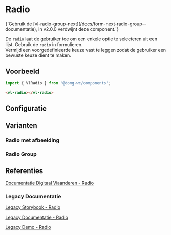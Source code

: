 
# Radio

<Alert title="Deprecated">
{`Gebruik de [vl-radio-group-next](/docs/form-next-radio-group--documentatie), in v2.0.0 verdwijnt deze component.`}
</Alert>

De `radio` laat de gebruiker toe om een enkele optie te selecteren uit een lijst. Gebruik de `radio` in formulieren.<br/>
Vermijd een voorgedefinieerde keuze vast te leggen zodat de gebruiker een bewuste keuze dient te maken.

## Voorbeeld

```js
import { VlRadio } from '@domg-wc/components';
```

```html
<vl-radio></vl-radio>
```

<Canvas of={VlRadioStories.RadioDefault} />


## Configuratie

<ArgTypes of={VlRadioStories.RadioDefault} />


## Varianten

### Radio met afbeelding

<Canvas of={VlRadioStories.RadioImage} />

### Radio Group

<Canvas of={VlRadioGroupStories.RadioGroupDefault} />


## Referenties

[Documentatie Digitaal Vlaanderen - Radio](https://overheid.vlaanderen.be/webuniversum/v3/documentation/forms/vl-ui-radio)

### Legacy Documentatie

[Legacy Storybook - Radio](https://webcomponenten.omgeving.vlaanderen.be/storybook/?path=/docs/legacy-vl-radio--default)

[Legacy Documentatie - Radio](https://webcomponenten.omgeving.vlaanderen.be/doc/VlRadio.html)

[Legacy Demo - Radio](https://webcomponenten.omgeving.vlaanderen.be/demo/vl-radio.html)
